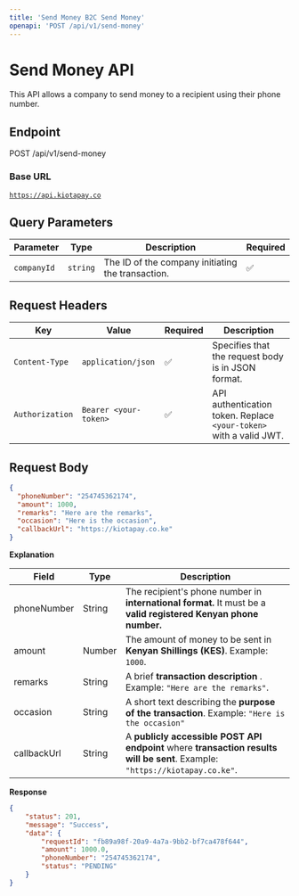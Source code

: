 ```yaml
---
title: 'Send Money B2C Send Money'
openapi: 'POST /api/v1/send-money'
---
```


# Send Money API

This API allows a company to send money to a recipient using their phone number.

## Endpoint

POST /api/v1/send-money

### Base URL

[`https://api.kiotapay.co`](https://api.kiotapay.co)

## Query Parameters

| Parameter   | Type     | Description                                       | Required |
| ----------- | -------- | ------------------------------------------------- | -------- |
| `companyId` | `string` | The ID of the company initiating the transaction. | ✅        |

## **Request Headers**

| Key             | Value                 | Required | Description                                                        |
| --------------- | --------------------- | -------- | ------------------------------------------------------------------ |
| `Content-Type`  | `application/json`    | ✅        | Specifies that the request body is in JSON format.                 |
| `Authorization` | `Bearer <your-token>` | ✅        | API authentication token. Replace `<your-token>` with a valid JWT. |

## Request Body

```json
{
  "phoneNumber": "254745362174",
  "amount": 1000,
  "remarks": "Here are the remarks",
  "occasion": "Here is the occasion",
  "callbackUrl": "https://kiotapay.co.ke"
}
```

**Explanation**

| Field       | Type   | Description                                                                                                                  |
| ----------- | ------ | ---------------------------------------------------------------------------------------------------------------------------- |
| phoneNumber | String | The recipient's phone number in **international format.**  It must  be a **valid registered  Kenyan phone number.**          |
| amount      | Number | The amount of money to be sent in **Kenyan Shillings (KES)**. Example: `1000`.                                               |
| remarks     | String | A brief **transaction description** . Example: `"Here are the remarks"`.                                                     |
| occasion    | String | A short text describing the **purpose of the transaction**. Example: `"Here is the occasion"`                                |
| callbackUrl | String | A **publicly accessible POST API endpoint** where **transaction results will be sent**. Example: `"https://kiotapay.co.ke"`. |

**Response**

```json
{
    "status": 201,
    "message": "Success",
    "data": {
        "requestId": "fb89a98f-20a9-4a7a-9bb2-bf7ca478f644",
        "amount": 1000.0,
        "phoneNumber": "254745362174",
        "status": "PENDING"
    }
}
```
